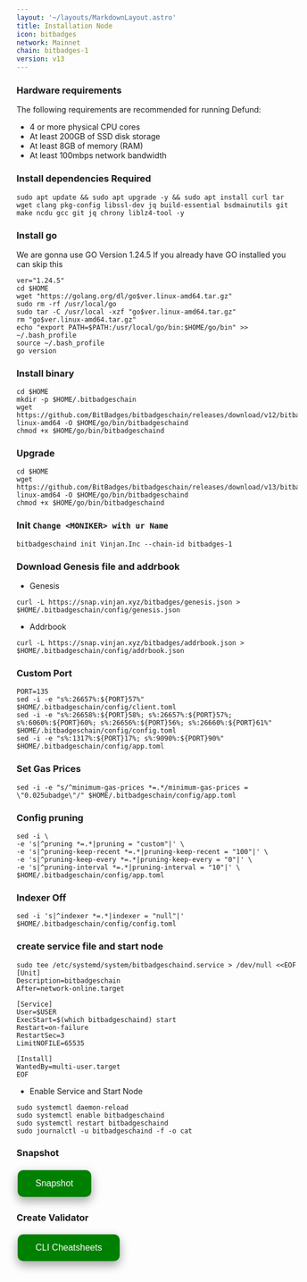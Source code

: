 ```yaml
---
layout: '~/layouts/MarkdownLayout.astro'
title: Installation Node
icon: bitbadges
network: Mainnet
chain: bitbadges-1
version: v13
---
```


### Hardware requirements

The following requirements are recommended for running Defund:

- 4 or more physical CPU cores
- At least 200GB of SSD disk storage
- At least 8GB of memory (RAM)
- At least 100mbps network bandwidth


### Install dependencies Required

```
sudo apt update && sudo apt upgrade -y && sudo apt install curl tar wget clang pkg-config libssl-dev jq build-essential bsdmainutils git make ncdu gcc git jq chrony liblz4-tool -y
```

### Install go

We are gonna use GO Version 1.24.5
If you already have GO installed you can skip this 

```
ver="1.24.5"
cd $HOME
wget "https://golang.org/dl/go$ver.linux-amd64.tar.gz"
sudo rm -rf /usr/local/go
sudo tar -C /usr/local -xzf "go$ver.linux-amd64.tar.gz"
rm "go$ver.linux-amd64.tar.gz"
echo "export PATH=$PATH:/usr/local/go/bin:$HOME/go/bin" >> ~/.bash_profile
source ~/.bash_profile
go version
```

### Install binary

```
cd $HOME
mkdir -p $HOME/.bitbadgeschain
wget https://github.com/BitBadges/bitbadgeschain/releases/download/v12/bitbadgeschain-linux-amd64 -O $HOME/go/bin/bitbadgeschaind
chmod +x $HOME/go/bin/bitbadgeschaind
```
### Upgrade
```
cd $HOME
wget https://github.com/BitBadges/bitbadgeschain/releases/download/v13/bitbadgeschain-linux-amd64 -O $HOME/go/bin/bitbadgeschaind
chmod +x $HOME/go/bin/bitbadgeschaind
```

### Init `Change <MONIKER> with ur Name`

```
bitbadgeschaind init Vinjan.Inc --chain-id bitbadges-1
```

### Download Genesis file and addrbook

- Genesis

```
curl -L https://snap.vinjan.xyz/bitbadges/genesis.json > $HOME/.bitbadgeschain/config/genesis.json
```
- Addrbook

```
curl -L https://snap.vinjan.xyz/bitbadges/addrbook.json > $HOME/.bitbadgeschain/config/addrbook.json
```

### Custom Port

```
PORT=135
sed -i -e "s%:26657%:${PORT}57%" $HOME/.bitbadgeschain/config/client.toml
sed -i -e "s%:26658%:${PORT}58%; s%:26657%:${PORT}57%; s%:6060%:${PORT}60%; s%:26656%:${PORT}56%; s%:26660%:${PORT}61%" $HOME/.bitbadgeschain/config/config.toml
sed -i -e "s%:1317%:${PORT}17%; s%:9090%:${PORT}90%" $HOME/.bitbadgeschain/config/app.toml
```

### Set Gas Prices

```
sed -i -e "s/^minimum-gas-prices *=.*/minimum-gas-prices = \"0.025ubadge\"/" $HOME/.bitbadgeschain/config/app.toml
```

### Config pruning

```
sed -i \
-e 's|^pruning *=.*|pruning = "custom"|' \
-e 's|^pruning-keep-recent *=.*|pruning-keep-recent = "100"|' \
-e 's|^pruning-keep-every *=.*|pruning-keep-every = "0"|' \
-e 's|^pruning-interval *=.*|pruning-interval = "10"|' \
$HOME/.bitbadgeschain/config/app.toml
```
### Indexer Off
```
sed -i 's|^indexer *=.*|indexer = "null"|' $HOME/.bitbadgeschain/config/config.toml
```

### create service file and start node

```
sudo tee /etc/systemd/system/bitbadgeschaind.service > /dev/null <<EOF
[Unit]
Description=bitbadgeschain
After=network-online.target

[Service]
User=$USER
ExecStart=$(which bitbadgeschaind) start
Restart=on-failure
RestartSec=3
LimitNOFILE=65535

[Install]
WantedBy=multi-user.target
EOF
```

- Enable Service and Start Node

```
sudo systemctl daemon-reload
sudo systemctl enable bitbadgeschaind
sudo systemctl restart bitbadgeschaind
sudo journalctl -u bitbadgeschaind -f -o cat
```

### Snapshot
<a href="https://service.vinjan.xyz/mainnet/bitbadges/snapshot" target="_blank">
  <button style="background-color: green; border: none; color: white; padding: 15px 32px; text-align: center; text-decoration: none; display: inline-block; font-size: 16px; margin: 4px 2px; cursor: pointer; border-radius: 10px; box-shadow: 0 8px 16px 0 rgba(0,0,0,0.2), 0 6px 20px 0 rgba(0,0,0,0.19);" onmouseover="this.style.boxShadow='0 0 0 4px rgba(0,255,0,0.5)'" onmouseout="this.style.boxShadow='0 8px 16px 0 rgba(0,0,0,0.2), 0 6px 20px 0 rgba(0,0,0,0.19)'">Snapshot</button>
</a>

### Create Validator
<a href="https://service.vinjan.xyz/mainnet/bitbadges/cheat" target="_blank">
  <button style="background-color: green; border: none; color: white; padding: 15px 32px; text-align: center; text-decoration: none; display: inline-block; font-size: 16px; margin: 4px 2px; cursor: pointer; border-radius: 10px; box-shadow: 0 8px 16px 0 rgba(0,0,0,0.2), 0 6px 20px 0 rgba(0,0,0,0.19);" onmouseover="this.style.boxShadow='0 0 0 4px rgba(0,255,0,0.5)'" onmouseout="this.style.boxShadow='0 8px 16px 0 rgba(0,0,0,0.2), 0 6px 20px 0 rgba(0,0,0,0.19)'">CLI Cheatsheets</button>
</a>
